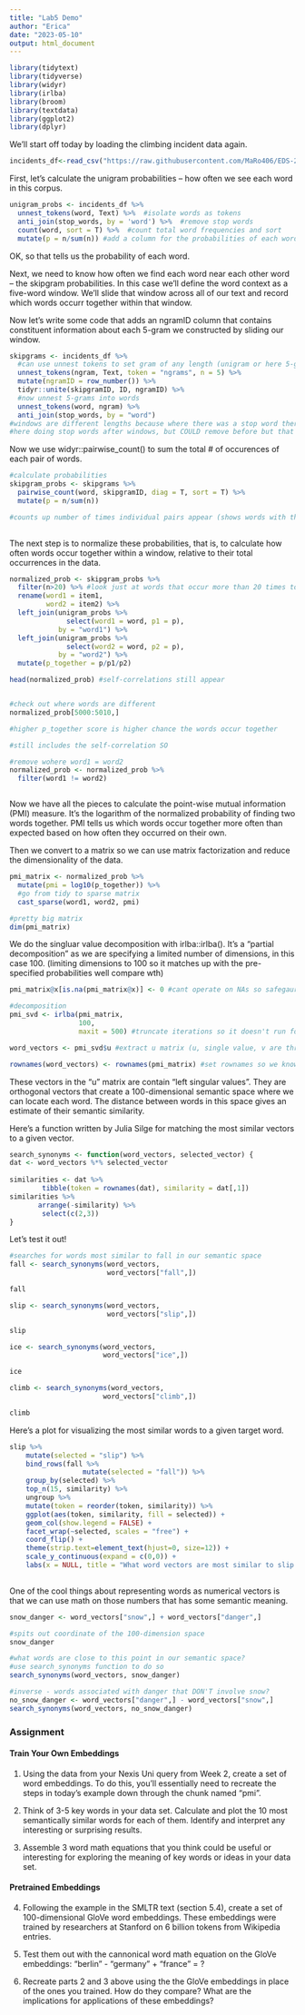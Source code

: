```yaml
---
title: "Lab5 Demo"
author: "Erica"
date: "2023-05-10"
output: html_document
---
```


```r
library(tidytext)
library(tidyverse)
library(widyr)
library(irlba) 
library(broom) 
library(textdata)
library(ggplot2)
library(dplyr)
```

We'll start off today by loading the climbing incident data again.

```r
incidents_df<-read_csv("https://raw.githubusercontent.com/MaRo406/EDS-231-text-sentiment/main/data/climbing_reports_model_dat.csv")
```

First, let's calculate the unigram probabilities -- how often we see each word in this corpus.

```r

unigram_probs <- incidents_df %>% 
  unnest_tokens(word, Text) %>%  #isolate words as tokens
  anti_join(stop_words, by = 'word') %>%  #remove stop words
  count(word, sort = T) %>%  #count total word frequencies and sort
  mutate(p = n/sum(n)) #add a column for the probabilities of each word


```

OK, so that tells us the probability of each word.

Next, we need to know how often we find each word near each other word -- the skipgram probabilities. In this case we'll define the word context as a five-word window. We'll slide that window across all of our text and record which words occurr together within that window.

Now let's write some code that adds an ngramID column that contains constituent information about each 5-gram we constructed by sliding our window.

```r

skipgrams <- incidents_df %>% 
  #can use unnest tokens to set gram of any length (unigram or here 5-gram)
  unnest_tokens(ngram, Text, token = "ngrams", n = 5) %>% 
  mutate(ngramID = row_number()) %>% 
  tidyr::unite(skipgramID, ID, ngramID) %>% 
  #now unnest 5-grams into words
  unnest_tokens(word, ngram) %>% 
  anti_join(stop_words, by = "word")
#windows are different lengths because where there was a stop word there is now no entry
#here doing stop words after windows, but COULD remove before but that changes the meaning (removing after like this preserves more meaning)


```

Now we use widyr::pairwise_count() to sum the total \# of occurences of each pair of words.

```r

#calculate probabilities
skipgram_probs <- skipgrams %>% 
  pairwise_count(word, skipgramID, diag = T, sort = T) %>% 
  mutate(p = n/sum(n))

#counts up number of times individual pairs appear (shows words with themselves)
  
```

The next step is to normalize these probabilities, that is, to calculate how often words occur together within a window, relative to their total occurrences in the data.

```r

normalized_prob <- skipgram_probs %>% 
  filter(n>20) %>% #look just at words that occur more than 20 times together
  rename(word1 = item1,
         word2 = item2) %>% 
  left_join(unigram_probs %>% 
              select(word1 = word, p1 = p),
            by = "word1") %>% 
  left_join(unigram_probs %>% 
              select(word2 = word, p2 = p),
            by = "word2") %>% 
  mutate(p_together = p/p1/p2)

head(normalized_prob) #self-correlations still appear


#check out where words are different
normalized_prob[5000:5010,]

#higher p_together score is higher chance the words occur together

#still includes the self-correlation SO

#remove wohere word1 = word2
normalized_prob <- normalized_prob %>% 
  filter(word1 != word2)



```

Now we have all the pieces to calculate the point-wise mutual information (PMI) measure. It's the logarithm of the normalized probability of finding two words together. PMI tells us which words occur together more often than expected based on how often they occurred on their own.

Then we convert to a matrix so we can use matrix factorization and reduce the dimensionality of the data.

```r

pmi_matrix <- normalized_prob %>% 
  mutate(pmi = log10(p_together)) %>% 
  #go from tidy to sparse matrix
  cast_sparse(word1, word2, pmi)

#pretty big matrix
dim(pmi_matrix)


```

We do the singluar value decomposition with irlba::irlba(). It's a "partial decomposition" as we are specifying a limited number of dimensions, in this case 100. (limiting dimensions to 100 so it matches up with the pre-specified probabilities well compare wth)

```r

pmi_matrix@x[is.na(pmi_matrix@x)] <- 0 #cant operate on NAs so safegaurd by replacing with 0s

#decomposition
pmi_svd <- irlba(pmi_matrix,
                 100,
                 maxit = 500) #truncate iterations so it doesn't run forever :)

word_vectors <- pmi_svd$u #extract u matrix (u, single value, v are three)

rownames(word_vectors) <- rownames(pmi_matrix) #set rownames so we know what those words are

```

These vectors in the "u" matrix are contain "left singular values". They are orthogonal vectors that create a 100-dimensional semantic space where we can locate each word. The distance between words in this space gives an estimate of their semantic similarity.

Here's a function written by Julia Silge for matching the most similar vectors to a given vector.

```r
search_synonyms <- function(word_vectors, selected_vector) {
dat <- word_vectors %*% selected_vector
    
similarities <- dat %>%
        tibble(token = rownames(dat), similarity = dat[,1])
similarities %>%
       arrange(-similarity) %>%
        select(c(2,3))
}
```

Let's test it out!

```r
#searches for words most similar to fall in our semantic space
fall <- search_synonyms(word_vectors,
                        word_vectors["fall",])

fall

slip <- search_synonyms(word_vectors,
                        word_vectors["slip",])

slip

ice <- search_synonyms(word_vectors,
                       word_vectors["ice",])

ice

climb <- search_synonyms(word_vectors,
                       word_vectors["climb",])

climb

```

Here's a plot for visualizing the most similar words to a given target word.

```r
slip %>%
    mutate(selected = "slip") %>%
    bind_rows(fall %>%
                  mutate(selected = "fall")) %>%
    group_by(selected) %>%
    top_n(15, similarity) %>%
    ungroup %>%
    mutate(token = reorder(token, similarity)) %>%
    ggplot(aes(token, similarity, fill = selected)) +
    geom_col(show.legend = FALSE) +
    facet_wrap(~selected, scales = "free") +
    coord_flip() +
    theme(strip.text=element_text(hjust=0, size=12)) +
    scale_y_continuous(expand = c(0,0)) +
    labs(x = NULL, title = "What word vectors are most similar to slip or fall?")
  
```

One of the cool things about representing words as numerical vectors is that we can use math on those numbers that has some semantic meaning.

```r

snow_danger <- word_vectors["snow",] + word_vectors["danger",]

#spits out coordinate of the 100-dimension space
snow_danger

#what words are close to this point in our semantic space?
#use search_synonyms function to do so
search_synonyms(word_vectors, snow_danger)

#inverse - words associated with danger that DON'T involve snow?
no_snow_danger <- word_vectors["danger",] - word_vectors["snow",]
search_synonyms(word_vectors, no_snow_danger)


```

### Assignment

#### Train Your Own Embeddings

1.  Using the data from your Nexis Uni query from Week 2, create a set of word embeddings. To do this, you'll essentially need to recreate the steps in today's example down through the chunk named "pmi".

2.  Think of 3-5 key words in your data set. Calculate and plot the 10 most semantically similar words for each of them. Identify and interpret any interesting or surprising results.

3.  Assemble 3 word math equations that you think could be useful or interesting for exploring the meaning of key words or ideas in your data set.


#### Pretrained Embeddings

4.  Following the example in the SMLTR text (section 5.4), create a set of 100-dimensional GloVe word embeddings. These embeddings were trained by researchers at Stanford on 6 billion tokens from Wikipedia entries.

5.  Test them out with the cannonical word math equation on the GloVe embeddings: "berlin" - "germany" + "france" = ?

6.  Recreate parts 2 and 3 above using the the GloVe embeddings in place of the ones you trained. How do they compare? What are the implications for applications of these embeddings?